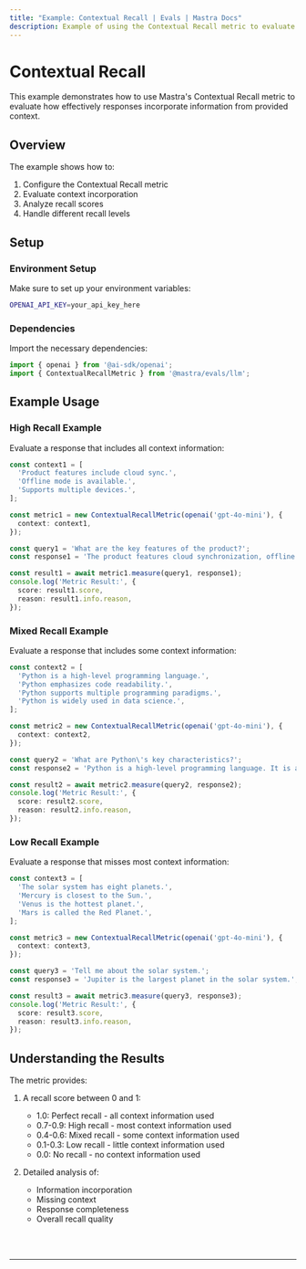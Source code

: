 ```yaml
---
title: "Example: Contextual Recall | Evals | Mastra Docs"
description: Example of using the Contextual Recall metric to evaluate how well responses incorporate context information.
---
```



# Contextual Recall

This example demonstrates how to use Mastra's Contextual Recall metric to evaluate how effectively responses incorporate information from provided context.

## Overview

The example shows how to:

1. Configure the Contextual Recall metric
2. Evaluate context incorporation
3. Analyze recall scores
4. Handle different recall levels

## Setup

### Environment Setup

Make sure to set up your environment variables:

```bash filename=".env"
OPENAI_API_KEY=your_api_key_here
```

### Dependencies

Import the necessary dependencies:

```typescript copy showLineNumbers filename="src/index.ts"
import { openai } from '@ai-sdk/openai';
import { ContextualRecallMetric } from '@mastra/evals/llm';
```

## Example Usage

### High Recall Example

Evaluate a response that includes all context information:

```typescript copy showLineNumbers{5} filename="src/index.ts"
const context1 = [
  'Product features include cloud sync.',
  'Offline mode is available.',
  'Supports multiple devices.',
];

const metric1 = new ContextualRecallMetric(openai('gpt-4o-mini'), {
  context: context1,
});

const query1 = 'What are the key features of the product?';
const response1 = 'The product features cloud synchronization, offline mode support, and the ability to work across multiple devices.';

const result1 = await metric1.measure(query1, response1);
console.log('Metric Result:', {
  score: result1.score,
  reason: result1.info.reason,
});
```

### Mixed Recall Example

Evaluate a response that includes some context information:

```typescript copy showLineNumbers{30} filename="src/index.ts"
const context2 = [
  'Python is a high-level programming language.',
  'Python emphasizes code readability.',
  'Python supports multiple programming paradigms.',
  'Python is widely used in data science.',
];

const metric2 = new ContextualRecallMetric(openai('gpt-4o-mini'), {
  context: context2,
});

const query2 = 'What are Python\'s key characteristics?';
const response2 = 'Python is a high-level programming language. It is also a type of snake.';

const result2 = await metric2.measure(query2, response2);
console.log('Metric Result:', {
  score: result2.score,
  reason: result2.info.reason,
});
```

### Low Recall Example

Evaluate a response that misses most context information:

```typescript copy showLineNumbers{55} filename="src/index.ts"
const context3 = [
  'The solar system has eight planets.',
  'Mercury is closest to the Sun.',
  'Venus is the hottest planet.',
  'Mars is called the Red Planet.',
];

const metric3 = new ContextualRecallMetric(openai('gpt-4o-mini'), {
  context: context3,
});

const query3 = 'Tell me about the solar system.';
const response3 = 'Jupiter is the largest planet in the solar system.';

const result3 = await metric3.measure(query3, response3);
console.log('Metric Result:', {
  score: result3.score,
  reason: result3.info.reason,
});
```

## Understanding the Results

The metric provides:

1. A recall score between 0 and 1:
   - 1.0: Perfect recall - all context information used
   - 0.7-0.9: High recall - most context information used
   - 0.4-0.6: Mixed recall - some context information used
   - 0.1-0.3: Low recall - little context information used
   - 0.0: No recall - no context information used

2. Detailed analysis of:
   - Information incorporation
   - Missing context
   - Response completeness
   - Overall recall quality

<br />
<br />
<hr className="dark:border-[#404040] border-gray-300" />
<br />
<br />
<GithubLink
  link={
    "https://github.com/mastra-ai/mastra/blob/main/examples/basics/evals/contextual-recall"
  }
/>
